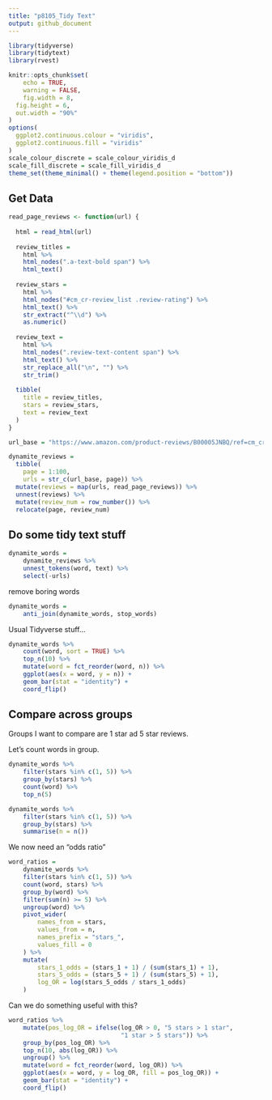 ```yaml
---
title: "p8105_Tidy Text"
output: github_document
---
```


```r
library(tidyverse)
library(tidytext)
library(rvest)

knitr::opts_chunk$set(
	echo = TRUE,
	warning = FALSE,
	fig.width = 8, 
  fig.height = 6,
  out.width = "90%"
)
options(
  ggplot2.continuous.colour = "viridis",
  ggplot2.continuous.fill = "viridis"
)
scale_colour_discrete = scale_colour_viridis_d
scale_fill_discrete = scale_fill_viridis_d
theme_set(theme_minimal() + theme(legend.position = "bottom"))
```

## Get Data

```r
read_page_reviews <- function(url) {
  
  html = read_html(url)
  
  review_titles = 
    html %>%
    html_nodes(".a-text-bold span") %>%
    html_text()
  
  review_stars = 
    html %>%
    html_nodes("#cm_cr-review_list .review-rating") %>%
    html_text() %>%
    str_extract("^\\d") %>%
    as.numeric()
  
  review_text = 
    html %>%
    html_nodes(".review-text-content span") %>%
    html_text() %>% 
    str_replace_all("\n", "") %>% 
    str_trim()
  
  tibble(
    title = review_titles,
    stars = review_stars,
    text = review_text
  )
}

url_base = "https://www.amazon.com/product-reviews/B00005JNBQ/ref=cm_cr_arp_d_viewopt_rvwer?ie=UTF8&reviewerType=avp_only_reviews&sortBy=recent&pageNumber="

dynamite_reviews = 
  tibble(
    page = 1:100,
    urls = str_c(url_base, page)) %>% 
  mutate(reviews = map(urls, read_page_reviews)) %>% 
  unnest(reviews) %>%
  mutate(review_num = row_number()) %>% 
  relocate(page, review_num)

```

## Do some tidy text stuff

```r
dynamite_words =
    dynamite_reviews %>% 
    unnest_tokens(word, text) %>% 
    select(-urls)
```

remove boring words

```r
dynamite_words =
    anti_join(dynamite_words, stop_words)
```

Usual Tidyverse stuff...

```r
dynamite_words %>% 
    count(word, sort = TRUE) %>% 
    top_n(10) %>% 
    mutate(word = fct_reorder(word, n)) %>% 
    ggplot(aes(x = word, y = n)) +
    geom_bar(stat = "identity") +
    coord_flip()
```

## Compare across groups

Groups I want to compare are 1 star ad 5 star reviews.

Let's count words in group.

```r
dynamite_words %>% 
    filter(stars %in% c(1, 5)) %>% 
    group_by(stars) %>% 
    count(word) %>% 
    top_n(5)
```

```r
dynamite_words %>% 
    filter(stars %in% c(1, 5)) %>% 
    group_by(stars) %>% 
    summarise(n = n())
```

We now need an "odds ratio"

```r
word_ratios = 
    dynamite_words %>% 
    filter(stars %in% c(1, 5)) %>% 
    count(word, stars) %>% 
    group_by(word) %>% 
    filter(sum(n) >= 5) %>% 
    ungroup(word) %>% 
    pivot_wider(
        names_from = stars, 
        values_from = n,
        names_prefix = "stars_", 
        values_fill = 0
    ) %>% 
    mutate(
        stars_1_odds = (stars_1 + 1) / (sum(stars_1) + 1), 
        stars_5_odds = (stars_5 + 1) / (sum(stars_5) + 1), 
        log_OR = log(stars_5_odds / stars_1_odds)
    )
```

Can we do something useful with this?

```r
word_ratios %>% 
    mutate(pos_log_OR = ifelse(log_OR > 0, "5 stars > 1 star", 
                               "1 star > 5 stars")) %>% 
    group_by(pos_log_OR) %>% 
    top_n(10, abs(log_OR)) %>% 
    ungroup() %>% 
    mutate(word = fct_reorder(word, log_OR)) %>% 
    ggplot(aes(x = word, y = log_OR, fill = pos_log_OR)) +
    geom_bar(stat = "identity") + 
    coord_flip()
```

